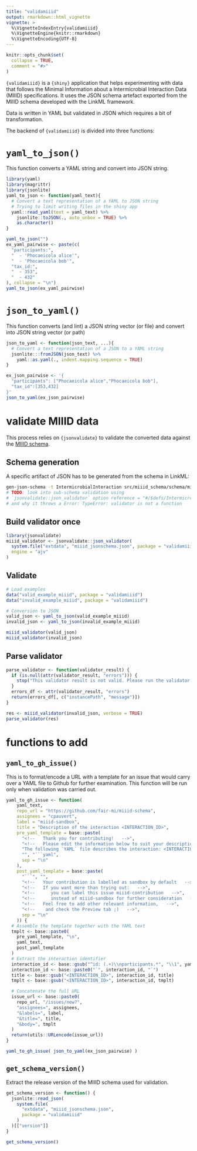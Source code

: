 ```yaml
---
title: "validamiiid"
output: rmarkdown::html_vignette
vignette: >
  %\VignetteIndexEntry{validamiiid}
  %\VignetteEngine{knitr::rmarkdown}
  %\VignetteEncoding{UTF-8}
---
```


```r
knitr::opts_chunk$set(
  collapse = TRUE,
  comment = "#>"
)
```

`{validamiiid}` is a `{shiny}` application that helps experimenting with data that follows the Minimal Information about a Intermicrobial Interaction Data (MIIID) specifications. It uses the JSON schema artefact exported from the MIIID schema developed with the LinkML framework.

Data is written in YAML but validated in JSON which requires a bit of transformation.

The backend of `{validamiiid}` is divided into three functions:

# `yaml_to_json()`

This function converts a YAML string and convert into JSON string.


```r
library(yaml)
library(magrittr)
library(jsonlite)
yaml_to_json <- function(yaml_text){
  # Convert a text representation of a YAML to JSON string
  # Trying to limit writing files in the shiny app
  yaml::read_yaml(text = yaml_text) %>% 
    jsonlite::toJSON(., auto_unbox = TRUE) %>% 
    as.character()
}
```


```r
yaml_to_json("")
ex_yaml_pairwise <- paste(c(
  "participants:",
  "  - 'Phocaeicola alice'",
  "  - 'Phocaeicola bob'",
  "tax_id:",
  "  - 353",
  "  - 432"
), collapse = "\n")
yaml_to_json(ex_yaml_pairwise)
```

# `json_to_yaml()`

This function converts (and lint) a JSON string vector (or file) and convert into JSON string vector (or path)

```r
json_to_yaml <- function(json_text, ...){
  # Convert a text representation of a JSON to a YAML string
  jsonlite:::fromJSON(json_text) %>% 
    yaml::as.yaml(., indent.mapping.sequence = TRUE)
}
```

```r
ex_json_pairwise <- '{
  "participants": ["Phocaeicola alice","Phocaeicola bob"],
  "tax_id":[353,432]
}'
json_to_yaml(ex_json_pairwise)
```


# validate MIIID data

This process relies on `{jsonvalidate}` to validate the converted data against the [MIIID schema](https://fair-mi.github.io/miiid-schema).

## Schema generation

A specific artifact of JSON has to be generated from the schema in LinkML:

```bash
gen-json-schema -t IntermicrobialInteraction src/miiid_schema/schema/miiid_schema.yaml > miiid_jsonschema.json
# TODO: look into sub-schema validation using 
# `jsonvalidate::json_validator` option reference = "#/$defs/IntermicrobialInteraction"
# and why it throws a Error: TypeError: validator is not a function
```

## Build validator once

```r
library(jsonvalidate)
miiid_validator <- jsonvalidate::json_validator(
  system.file("extdata", "miiid_jsonschema.json", package = "validamiiid"),
  engine = "ajv"
)
```


## Validate

```r
# Load examples
data("valid_example_miiid", package = "validamiiid")
data("invalid_example_miiid", package = "validamiiid")

# Conversion to JSON
valid_json <- yaml_to_json(valid_example_miiid)
invalid_json <- yaml_to_json(invalid_example_miiid)

miiid_validator(valid_json)
miiid_validator(invalid_json)
```

## Parse validator

```r
parse_validator <- function(validator_result) {
  if (is.null(attr(validator_result, "errors"))) {
    stop("This validator result is not valid. Please run the validator with verbose = TRUE.")
  }
  errors_df <- attr(validator_result, "errors")
  return(errors_df[, c("instancePath", "message")])
}
```

```r
res <- miiid_validator(invalid_json, verbose = TRUE)
parse_validator(res)
```


# functions to add

## `yaml_to_gh_issue()`

This is to format/encode a URL with a template for an issue that would carry over a YAML file to Github for further examination. This function will be run only when validation was carried out.

```r
yaml_to_gh_issue <- function(
    yaml_text,
    repo_url = "https://github.com/fair-mi/miiid-schema",
    assignees = "cpauvert",
    label = "miiid-sandbox",
    title = "Description of the interaction <INTERACTION_ID>",
    pre_yaml_template = base::paste(
      "<!--   Thank you for contributing!   -->",
      "<!--   Please edit the information below to suit your description   -->",
      "The following `YAML` file describes the interaction: <INTERACTION_ID>.",
      "", "```yaml",
      sep = "\n"
    ),
    post_yaml_template = base::paste(
      "```", "",
      "<!--   Your contribution is labelled as sandbox by default   -->",
      "<!--   If you want more than trying out:   -->",
      "<!--      you can label this issue miiid-contribution   -->",
      "<!--      instead of miiid-sandbox for further consideration   -->", "",
      "<!--   Feel free to add other relevant information,   -->",
      "<!--    and check the Preview tab ;)   -->",
      sep = "\n"
    )) {
  # Assemble the template together with the YAML text
  tmplt <- base::paste0(
    pre_yaml_template, "\n",
    yaml_text,
    post_yaml_template
  )
  # Extract the interaction identifier
  interaction_id <- base::gsub("^id: (.+)\\nparticipants.*", "\\1", yaml_text)
  interaction_id <- base::paste0("`", interaction_id, "`")
  title <- base::gsub("<INTERACTION_ID>", interaction_id, title)
  tmplt <- base::gsub("<INTERACTION_ID>", interaction_id, tmplt)

  # Concatenate the full URL
  issue_url <- base::paste0(
    repo_url, "/issues/new?",
    "assignees=", assignees,
    "&labels=", label,
    "&title=", title,
    "&body=", tmplt
  )
  return(utils::URLencode(issue_url))
}
```


```r
yaml_to_gh_issue( json_to_yaml(ex_json_pairwise) )
```

## `get_schema_version()`

Extract the release version of the MIIID schema used for validation.

```r
get_schema_version <- function() {
  jsonlite::read_json(
    system.file(
      "extdata", "miiid_jsonschema.json",
      package = "validamiiid"
    )
  )[["version"]]
}
```

```r
get_schema_version()
```
